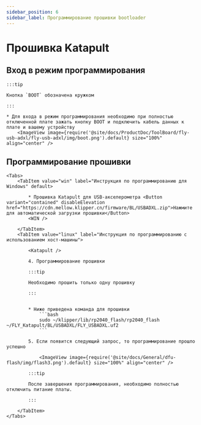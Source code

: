 ```yaml
---
sidebar_position: 6
sidebar_label: Программирование прошивки bootloader
---
```



# Прошивка Katapult

## Вход в режим программирования

    :::tip

    Кнопка `BOOT` обозначена кружком

    :::

    * Для входа в режим программирования необходимо при полностью отключенной плате зажать кнопку BOOT и подключить кабель данных к плате и вашему устройству
        <ImageView image={require('@site/docs/ProductDoc/ToolBoard/fly-usb-adxl/fly-usb-adxl/img/boot.png').default} size="100%" align="center" />

## Программирование прошивки
    <Tabs>
        <TabItem value="win" label="Инструкция по программированию для Windows" default>

            * Прошивка Katapult для USB-акселерометра <Button variant="contained" disableElevation href="https://cdn.mellow.klipper.cn/firmware/BL/USBADXL.zip">Нажмите для автоматической загрузки прошивки</Button>
            <WIN />
            
        </TabItem>
        <TabItem value="linux" label="Инструкция по программированию с использованием хост-машины">
            
            <Katapult />

            4. Программирование прошивки

            :::tip

            Необходимо прошить только одну прошивку

            :::


            * Ниже приведена команда для прошивки
                ```bash
                sudo ~/klipper/lib/rp2040_flash/rp2040_flash ~/FLY_Katapult/BL/USBADXL/FLY_USBADXL.uf2
                ```

            5. Если появится следующий запрос, то программирование прошло успешно

                <ImageView image={require('@site/docs/General/dfu-flash/img/flash3.png').default} size="100%" align="center" />

            :::tip

            После завершения программирования, необходимо полностью отключить питание платы.

            :::

        </TabItem>
    </Tabs>

